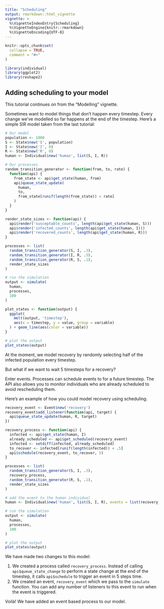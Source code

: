 ```yaml
---
title: "Scheduling"
output: rmarkdown::html_vignette
vignette: >
  %\VignetteIndexEntry{Scheduling}
  %\VignetteEngine{knitr::rmarkdown}
  %\VignetteEncoding{UTF-8}
---
```


```r
knitr::opts_chunk$set(
  collapse = TRUE,
  comment = "#>"
)
```

```r
library(individual)
library(ggplot2)
library(reshape2)
```

## Adding scheduling to your model

This tutorial continues on from the "Modelling" vignette.

Sometimes want to model things that don't happen every timestep. Every change we've modelled so far happens at the end of the timestep. Here's a simple SIR model taken from the last tutorial:

```r
# Our model
population <- 1000
S <- State$new('S', population)
I <- State$new('I', 0)
R <- State$new('R', 0)
human <- Individual$new('human', list(S, I, R))

# Our processes
random_transition_generator <- function(from, to, rate) {
  function(api) {
    from_state <- api$get_state(human, from)
    api$queue_state_update(
      human,
      to,
      from_state[runif(length(from_state)) < rate]
    )
  }
}

render_state_sizes <- function(api) {
  api$render('susceptable_counts', length(api$get_state(human, S)))
  api$render('infected_counts', length(api$get_state(human, I)))
  api$render('recovered_counts', length(api$get_state(human, R)))
}

processes <- list(
  random_transition_generator(S, I, .3),
  random_transition_generator(I, R, .5),
  random_transition_generator(R, S, .1),
  render_state_sizes
)

# run the simulation
output <- simulate(
  human,
  processes,
  100
)

plot_states <- function(output) {
  ggplot(
    melt(output, 'timestep'),
    aes(x = timestep, y = value, group = variable)
  ) + geom_line(aes(color = variable))
}

# plot the output
plot_states(output)
```

At the moment, we model recovery by randomly selecting half of the infected population every timestep.

But what if we want to wait 5 timesteps for a recovery?

Enter events. Processes can schedule events to for a future timestep. The API also allows you to monitor individuals who are already scheduled to avoid rescheduling them.

Here's an example of how you could model recovery using scheduling.

```r
recovery_event <- Event$new('recovery')
recovery_event$add_listener(function(api, target) {
  api$queue_state_update(human, R, target)
})

recovery_process <- function(api) {
  infected <- api$get_state(human, I)
  already_scheduled <- api$get_scheduled(recovery_event)
  infected <- setdiff(infected, already_scheduled) 
  to_recover <- infected[runif(length(infected)) < .5]
  api$schedule(recovery_event, to_recover, 5)
}

processes <- list(
  random_transition_generator(S, I, .3),
  recovery_process,
  random_transition_generator(R, S, .1),
  render_state_sizes
)

# add the event to the human individual
human <- Individual$new('human', list(S, I, R), events = list(recovery_event))

# run the simulation
output <- simulate(
  human,
  processes,
  100
)

# plot the output
plot_states(output)
```

We have made two changes to this model:

1. We created a process called `recovery_process`. Instead of calling `api$queue_state_change` to perform a state change at the end of the timestep, it calls `api$schedule` to trigger an event in 5 steps time.
2. We created an event, `recovery_event` which we pass to the `simulate` function. You can add any number of listeners to this event to run when the event is triggered.

Voilà! We have added an event based process to our model.